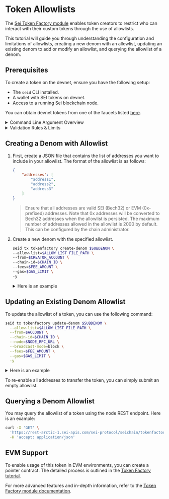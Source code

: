 
# Token Allowlists

The [Sei Token Factory module](/pages/dev-tutorials/tokenfactory-tutorial.mdx) 
enables token creators to restrict who can interact with their custom tokens through 
the use of allowlists.

This tutorial will guide you through understanding the configuration and limitations of allowlists, creating a new denom with an allowlist, updating an existing denom to add or modify an allowlist, and querying the allowlist of a denom.

## Prerequisites

To create a token on the devnet, ensure you have the following setup:

- The `seid` CLI installed.
- A wallet with SEI tokens on devnet.
- Access to a running Sei blockchain node.

<Callout type='info'>You can obtain devnet tokens from one of the faucets listed [here](../dev-ecosystem-providers/faucets).</Callout>

<details>
<summary>Command Line Argument Overview</summary>

When executing commands in this tutorial, you'll encounter several arguments. Here's a brief overview of what each means:

- `--allow-list $ALLOW_LIST_FILE_PATH`: This specifies the path to the allowlist file that we have created in the previous step. E.g. `allowlist.json`.
- `--chain-id arctic-1`: This specifies the network where the command will be executed. In this case, `arctic-1` is the identifier for the Sei devnet.
- `--node https://rpc.arctic-1.seinetwork.io/ `: This points to the RPC URL of the node you are interacting with.
- `--broadcast-mode block`: This determines how your transaction is broadcasted to the network. The `block` mode means the transaction will wait to be included in a block before returning a response. This is a safer option as it confirms your transaction is processed.
- `--fees 20000usei`: This is used to specify the transaction fee.

Understanding these arguments will help you execute the commands more confidently and customize them as needed for different scenarios.

<Callout type='info'>For detailed descriptions of these arguments, use `seid help` in the CLI.</Callout>

</details>

<details>
<summary>Validation Rules & Limits</summary>

  - **Valid Addresses**: All addresses in the allowlist must be valid in their respective formats (SEI Bech32 or EVM 0x prefixed). Invalid addresses will result in a validation error.
  - **Address Conversion**: EVM addresses (0x prefixed) are automatically converted to SEI Bech32 addresses when the allowlist is processed.
  - **No Duplicates**: Duplicate addresses in the allowlist will be removed automatically.
  - **Maximum Size**: By default, the maximum number of addresses allowed in the allowlist is 2,000. This limit can be configured by the chain administrator by setting `tokenfactory.denom_allow_list_max_size` in node config.
  - **Empty List**: If you wish to remove the allowlist, you need to pass an empty list object `{ "addresses":[]}`.
  - **Additional Considerations**: Ensure to handle error cases and validation properly when interacting with the allowlist.

</details>

## Creating a Denom with Allowlist

1. First, create a JSON file that contains the list of addresses you want to include in your allowlist.
The format of the allowlist is as follows:

	```json
	{
		"addresses": [
			"address1",
			"address2",
			"address3"
		]
	}
	```

   > Ensure that all addresses are valid SEI (Bech32) or EVM (0x-prefixed) addresses. Note that 0x addresses will be converted to Bech32 addresses when the allowlist is persisted.
   > The maximum number of addresses allowed in the allowlist is 2000 by default. This can be configured by the chain administrator.

2. Create a new denom with the specified allowlist.

	```bash
	seid tx tokenfactory create-denom $SUBDENOM \
	--allow-list=$ALLOW_LIST_FILE_PATH \
	--from=$CREATOR_ACCOUNT \
	--chain-id=$CHAIN_ID \
	--fees=$FEE_AMOUNT \
	--gas=$GAS_LIMIT \
	-y
	```

	<details>
	<summary>Here is an example</summary>

	```bash
	seid tx tokenfactory create-denom mytoken \
	--allow-list=./allow_list.json \
	--from mykey \
	--chain-id sei-chain \
	--fees 10000usei \
	--gas auto \
	-y
	```

	</details>

## Updating an Existing Denom Allowlist

To update the allowlist of a token, you can use the following command:

```bash
seid tx tokenfactory update-denom $SUBDENOM \
  --allow-list=$ALLOW_LIST_FILE_PATH \
  --from=$ACCOUNT \
  --chain-id=$CHAIN_ID \
  --node=$NODE_RPC_URL \
  --broadcast-mode=block \
  --fees=$FEE_AMOUNT \
  --gas=$GAS_LIMIT \
  -y
```

<details>
<summary>Here is an example</summary>

```bash
seid tx tokenfactory update-denom mytoken \
  --allow-list=./updated_allow_list.json \
  --from mykey \
  --chain-id arctic-1 \
  --node https://rpc.arctic-1.seinetwork.io/ \
  --broadcast-mode=block \
  --fees 20000usei \
  --gas auto \
  -y
```

</details>

To re-enable all addresses to transfer the token, you can simply submit an empty allowlist.

## Querying a Denom Allowlist

You may query the allowlist of a token using the node REST endpoint. Here is an example:

```bash
curl -X 'GET' \
  'https://rest-arctic-1.sei-apis.com/sei-protocol/seichain/tokenfactory/denoms/allow_list?denom=factory/{ACCOUNT}/{DENOM}' \
  -H 'accept: application/json'
```

## EVM Support

To enable usage of this token in EVM environments, you can create a pointer contract. 
The detailed process is outlined in the [<ins>Token Factory tutorial</ins>](tokenfactory-tutorial.mdx#create-pointer-contract).

For more advanced features and in-depth information, refer to the 
[<ins>Token Factory module documentation</ins>](https://github.com/sei-protocol/sei-chain/tree/main/x/tokenfactory).
